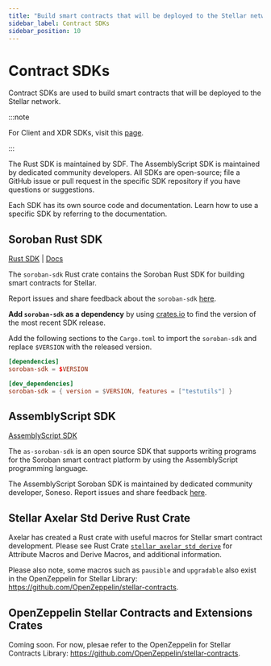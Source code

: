 ```yaml
---
title: "Build smart contracts that will be deployed to the Stellar network"
sidebar_label: Contract SDKs
sidebar_position: 10
---
```


# Contract SDKs

Contract SDKs are used to build smart contracts that will be deployed to the Stellar network.

:::note

For Client and XDR SDKs, visit this [page](./client-sdks.mdx).

:::

The Rust SDK is maintained by SDF. The AssemblyScript SDK is maintained by dedicated community developers. All SDKs are open-source; file a GitHub issue or pull request in the specific SDK repository if you have questions or suggestions.

Each SDK has its own source code and documentation. Learn how to use a specific SDK by referring to the documentation.

## Soroban Rust SDK

[Rust SDK](https://github.com/stellar/rs-soroban-sdk) | [Docs](https://docs.rs/soroban-sdk)

The `soroban-sdk` Rust crate contains the Soroban Rust SDK for building smart contracts for Stellar.

Report issues and share feedback about the `soroban-sdk` [here](https://github.com/stellar/rs-soroban-sdk/issues/new/choose).

**Add `soroban-sdk` as a dependency** by using [crates.io](https://crates.io/crates/soroban-sdk) to find the version of the most recent SDK release.

Add the following sections to the `Cargo.toml` to import the `soroban-sdk` and replace `$VERSION` with the released version.

```toml
[dependencies]
soroban-sdk = $VERSION

[dev_dependencies]
soroban-sdk = { version = $VERSION, features = ["testutils"] }
```

## AssemblyScript SDK

[AssemblyScript SDK](https://github.com/Soneso/as-soroban-sdk)

The `as-soroban-sdk` is an open source SDK that supports writing programs for the Soroban smart contract platform by using the AssemblyScript programming language.

The AssemblyScript Soroban SDK is maintained by dedicated community developer, Soneso. Report issues and share feedback [here](https://github.com/Soneso/as-soroban-sdk/issues/new).

## Stellar Axelar Std Derive Rust Crate

Axelar has created a Rust crate with useful macros for Stellar smart contract development. Please see Rust Crate [`stellar_axelar_std_derive`](https://axelarnetwork.github.io/axelar-amplifier-stellar/stellar_axelar_std_derive/index.html) for Attribute Macros and Derive Macros, and additional information.

Please also note, some macros such as `pausible` and `upgradable` also exist in the OpenZeppelin for Stellar Library: https://github.com/OpenZeppelin/stellar-contracts.

## OpenZeppelin Stellar Contracts and Extensions Crates

Coming soon. For now, plesae refer to the OpenZeppelin for Stellar Contracts Library: https://github.com/OpenZeppelin/stellar-contracts.
